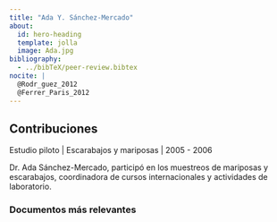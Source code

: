 ```yaml
---
title: "Ada Y. Sánchez-Mercado"
about:
  id: hero-heading
  template: jolla
  image: Ada.jpg
bibliography: 
  - ../bibTeX/peer-review.bibtex
nocite: |
  @Rodr_guez_2012
  @Ferrer_Paris_2012
---
```


:::{#hero-heading}

## Contribuciones

Estudio piloto | Escarabajos y mariposas | 2005 - 2006

:::

Dr. Ada Sánchez-Mercado, participó en los muestreos de mariposas y escarabajos, coordinadora de cursos internacionales y actividades de laboratorio.

### Documentos más relevantes

::: {#refs}
:::